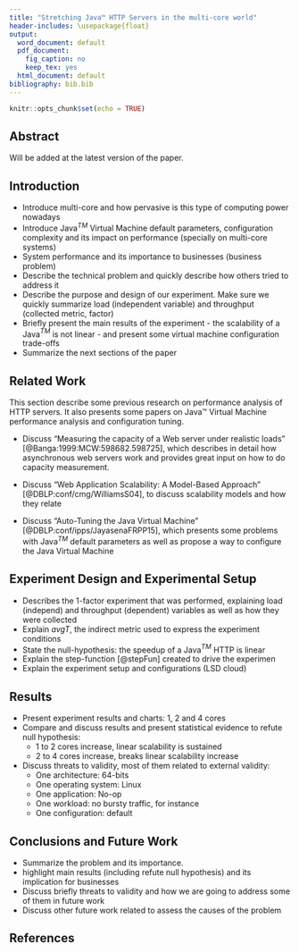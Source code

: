 ```yaml
---
title: "Stretching Java™ HTTP Servers in the multi-core world"
header-includes: \usepackage{float}
output:
  word_document: default
  pdf_document:
    fig_caption: no
    keep_tex: yes
  html_document: default
bibliography: bib.bib
---
```


```r
knitr::opts_chunk$set(echo = TRUE)
```
## Abstract {#abstract}

Will be added at the latest version of the paper.

## Introduction {#introduction}

* Introduce multi-core and how pervasive is this type of computing power nowadays
* Introduce Java$^{TM}$ Virtual Machine default parameters, configuration complexity and its impact on performance (specially on multi-core systems)
* System performance and its importance to businesses (business problem)
* Describe the technical problem and quickly describe how others tried to address it
* Describe the purpose and design of our experiment. Make sure we quickly summarize load (independent variable) and throughput (collected metric, factor)
* Briefly present the main results of the experiment - the scalability of a Java$^{TM}$ is not linear - and present some virtual machine configuration trade-offs
* Summarize the next sections of the paper
 
## Related Work
This section describe some previous research on performance analysis of HTTP servers. It also presents some papers on Java™ Virtual Machine performance analysis and configuration tuning.

* Discuss "Measuring the capacity of a Web server under realistic loads" [@Banga:1999:MCW:598682.598725], which describes in detail how asynchronous web servers work and provides great input on how to do capacity measurement. 

* Discuss "Web Application Scalability: A Model-Based Approach" [@DBLP:conf/cmg/WilliamsS04], to discuss scalability models and how they relate

* Discuss "Auto-Tuning the Java Virtual Machine" [@DBLP:conf/ipps/JayasenaFRPP15], which presents some problems with Java$^{TM}$ default parameters as well as propose a way to configure the Java Virtual Machine

## Experiment Design and Experimental Setup {#experiment}

* Describes the 1-factor experiment that was performed, explaining load (independ) and throughput (dependent) variables as well as how they were collected
* Explain $avgT$, the indirect metric used to express the experiment conditions
* State the null-hypothesis: the speedup of a Java$^{TM}$ HTTP is linear
* Explain the step-function [@stepFun] created to drive the experimen
* Explain the experiment setup and configurations (LSD cloud)

## Results {#abstract}

* Present experiment results and charts: 1, 2 and 4 cores
* Compare and discuss results and present statistical evidence to refute null hypothesis:
     * 1 to 2 cores increase, linear scalability is sustained
     * 2 to 4 cores increase, breaks linear scalability increase
* Discuss threats to validity, most of them related to external validity:
     * One architecture: 64-bits
     * One operating system: Linux
     * One application: No-op
     * One workload: no bursty traffic, for instance
     * One configuration: default

## Conclusions and Future Work {#conclusions}

* Summarize the problem and its importance. 
* highlight main results (including refute null hypothesis) and its implication for businesses
* Discuss briefly threats to validity and how we are going to address some of them in future work
* Discuss other future work related to assess the causes of the problem

## References {#references}